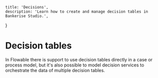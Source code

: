     title: 'Decisions',
    description: 'Learn how to create and manage decision tables in Bankerise Studio.',
}

# Decision tables


In Flowable there is support to use decision tables directly in a case or process model,
but it's also possible to model decision services to orchestrate the data of multiple decision tables.



